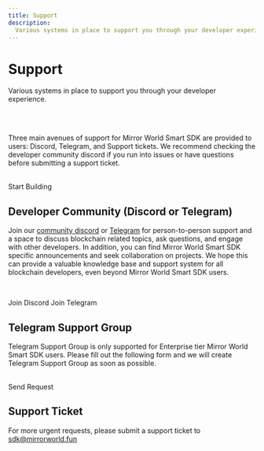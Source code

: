 ```yaml
---
title: Support
description:
  Various systems in place to support you through your developer experience.
---
```


# Support

Various systems in place to support you through your developer experience.

<ResourceSupportTable />

<br />

<br />

Three main avenues of support for Mirror World Smart SDK are provided to users:
Discord, Telegram, and Support tickets. We recommend checking the developer
community discord if you run into issues or have questions before submitting a
support ticket.

<br />

<SupportButton link="https://app.mirrorworld.fun/">
  Start Building
</SupportButton>

## Developer Community (Discord or Telegram)

Join our [community discord](https://forms.gle/RPQti8vLMQer5QnPA) or [Telegram](https://t.me/mirrorworld_sdk) for person-to-person support and a space to discuss blockchain related topics, ask questions, and engage with other developers. In addition, you can find  Mirror World Smart SDK specific announcements and seek collaboration on projects. We hope this can provide a valuable knowledge base and support system for all blockchain developers, even beyond Mirror World Smart SDK users.

<br />

<SupportButton link="https://discord.gg/Vxrw4rqaDM">Join Discord</SupportButton> <SupportButton link="https://t.me/mirrorworld_sdk">Join Telegram</SupportButton>

## Telegram Support Group

Telegram Support Group is only supported for Enterprise tier Mirror World Smart SDK users.
Please fill out the following form and we will create Telegram Support Group as soon as
possible.

<br />

<SupportButton link="https://forms.gle/RPQti8vLMQer5QnPA">
  Send Request
</SupportButton>

## Support Ticket

For more urgent requests, please submit a support ticket to
[sdk@mirrorworld.fun](mailto:sdk@mirrorworld.fun)
